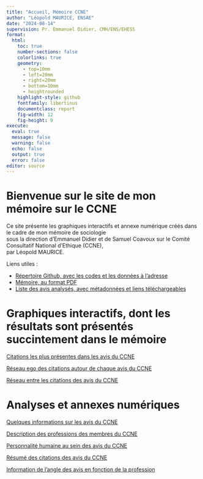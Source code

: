 ```yaml
---
title: "Accueil, Mémoire CCNE"
author: "Léopold MAURICE, ENSAE"
date: "2024-08-14"
supervision: Pr. Emmanuel Didier, CMH/ENS/EHESS
format:
  html:
    toc: true
    number-sections: false
    colorlinks: true
    geometry:
      - top=10mm
      - left=20mm
      - right=20mm
      - bottom=10mm  
      - heightrounded
    highlight-style: github
    fontfamily: libertinus
    documentclass: report
    fig-width: 12
    fig-height: 9
execute:
  eval: true
  message: false
  warning: false
  echo: false
  output: true
  error: false
editor: source
---
```


# Bienvenue sur le site de mon mémoire sur le CCNE

Ce site présente les graphiques interactifs et annexe numérique créés dans le cadre de mon mémoire de sociologie  
sous la direction d'Emmanuel Didier et de Samuel Coavoux sur le Comité Consultatif National d'Ethique (CCNE),  
par Léopold MAURICE.

Liens utiles :

- [Répertoire Github, avec les codes et les données à l'adresse](https://github.com/LeoMaurice/CCNE)
- [Mémoire, au format PDF](memoire.qmd)
- [Liste des avis analysés, avec métadonnées et liens téléchargeables](liste_avis.qmd)

# Graphiques interactifs, dont les résultats sont présentés succintement dans le mémoire

[Citations les plus présentes dans les avis du CCNE](top_citations.qmd)

[Réseau ego des citations autour de chaque avis du CCNE](reseau_ego.qmd)

[Réseau entre les citations des avis du CCNE](mesonetwork.qmd)

# Analyses et annexes numériques

[Quelques informations sur les avis du CCNE](description_avis.qmd)

[Description des professions des membres du CCNE](description_membres.qmd)

[Personnalité humaine au sein des avis du CCNE](personne_across_avis.qmd)

[Résumé des citations des avis du CCNE](reseau_citations.qmd)

[Information de l'angle des avis en fonction de la profession](tableaux_croises.qmd)

